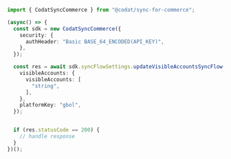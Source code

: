 ```typescript UpdateVisibleAccountsSyncFlow.ts
import { CodatSyncCommerce } from "@codat/sync-for-commerce";

(async() => {
  const sdk = new CodatSyncCommerce({
    security: {
      authHeader: "Basic BASE_64_ENCODED(API_KEY)",
    },
  });

  const res = await sdk.syncFlowSettings.updateVisibleAccountsSyncFlow({
    visibleAccounts: {
      visibleAccounts: [
        "string",
      ],
    },
    platformKey: "gbol",
  });


  if (res.statusCode == 200) {
    // handle response
  }
})();
```

